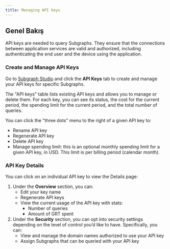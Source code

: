 ```yaml
---
title: Managing API keys
---
```


## Genel Bakış

API keys are needed to query Subgraphs. They ensure that the connections between application services are valid and authorized, including authenticating the end user and the device using the application.

### Create and Manage API Keys

Go to [Subgraph Studio](https://thegraph.com/studio/) and click the **API Keys** tab to create and manage your API keys for specific Subgraphs.

The "API keys" table lists existing API keys and allows you to manage or delete them. For each key, you can see its status, the cost for the current period, the spending limit for the current period, and the total number of queries.

You can click the "three dots" menu to the right of a given API key to:

- Rename API key
- Regenerate API key
- Delete API key
- Manage spending limit: this is an optional monthly spending limit for a given API key, in USD. This limit is per billing period (calendar month).

### API Key Details

You can click on an individual API key to view the Details page:

1. Under the **Overview** section, you can:
   - Edit your key name
   - Regenerate API keys
   - View the current usage of the API key with stats:
     - Number of queries
     - Amount of GRT spent
2. Under the **Security** section, you can opt into security settings depending on the level of control you’d like to have. Specifically, you can:
   - View and manage the domain names authorized to use your API key
   - Assign Subgraphs that can be queried with your API key
